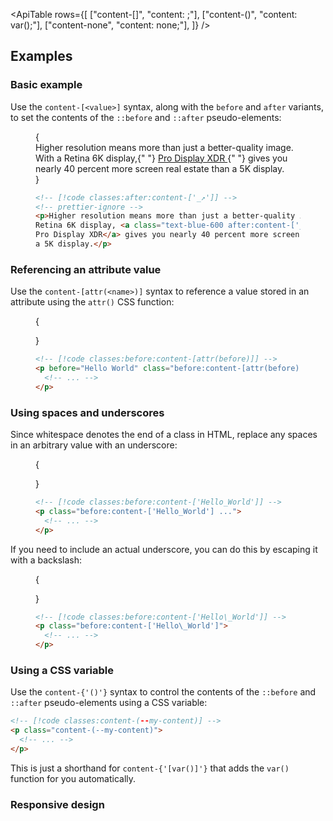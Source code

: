 

<ApiTable
  rows={[
    ["content-[<value>]", "content: <value>;"],
    ["content-(<custom-property>)", "content: var(<custom-property>);"],
    ["content-none", "content: none;"],
  ]}
/>

## Examples

### Basic example

Use the `content-[<value>]` syntax, along with the `before` and `after` variants, to set the contents of the `::before` and `::after` pseudo-elements:

<Figure>

<Example>
  {
    <div className="mx-auto w-full max-w-md text-gray-500 dark:text-gray-400">
      Higher resolution means more than just a better-quality image. With a Retina 6K display,{" "}
      <a
        href="https://www.apple.com/pro-display-xdr/"
        className="font-medium text-blue-600 after:text-sm after:font-bold after:content-['_↗'] dark:text-sky-400"
        target="_blank"
      >
        Pro Display XDR
      </a>{" "}
      gives you nearly 40 percent more screen real estate than a 5K display.
    </div>
  }
</Example>

```html
<!-- [!code classes:after:content-['_↗']] -->
<!-- prettier-ignore -->
<p>Higher resolution means more than just a better-quality image. With a
Retina 6K display, <a class="text-blue-600 after:content-['_↗']" href="...">
Pro Display XDR</a> gives you nearly 40 percent more screen real estate than
a 5K display.</p>
```

</Figure>

### Referencing an attribute value

Use the `content-[attr(<name>)]` syntax to reference a value stored in an attribute using the `attr()` CSS function:

<Figure>

<Example>
  {
    <p
      before="Hello World"
      className="text-center font-semibold text-gray-900 before:content-[attr(before)] dark:text-gray-200"
    />
  }
</Example>

```html
<!-- [!code classes:before:content-[attr(before)]] -->
<p before="Hello World" class="before:content-[attr(before)] ...">
  <!-- ... -->
</p>
```

</Figure>

### Using spaces and underscores

Since whitespace denotes the end of a class in HTML, replace any spaces in an arbitrary value with an underscore:

<Figure>

<Example>
  {<p className="text-center font-semibold text-gray-900 before:content-['Hello_World'] dark:text-gray-200" />}
</Example>

```html
<!-- [!code classes:before:content-['Hello_World']] -->
<p class="before:content-['Hello_World'] ...">
  <!-- ... -->
</p>
```

</Figure>

If you need to include an actual underscore, you can do this by escaping it with a backslash:

<Figure>

<Example>
  {<p className="text-center font-semibold text-gray-900 before:content-['Hello\_World'] dark:text-gray-200" />}
</Example>

```html
<!-- [!code classes:before:content-['Hello\_World']] -->
<p class="before:content-['Hello\_World']">
  <!-- ... -->
</p>
```

</Figure>

### Using a CSS variable

Use the <code>content-{'(<custom-property>)'}</code> syntax to control the contents of the `::before` and `::after` pseudo-elements using a CSS variable:

```html
<!-- [!code classes:content-(--my-content)] -->
<p class="content-(--my-content)">
  <!-- ... -->
</p>
```

This is just a shorthand for <code>content-{'[var(<custom-property>)]'}</code> that adds the `var()` function for you automatically.

### Responsive design

<ResponsiveDesign
  element="p"
  property="content"
  defaultClass="before:content-['Mobile']"
  featuredClass="before:content-['Desktop']"
/>
